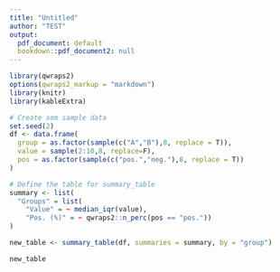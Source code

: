 ```yaml
---
title: "Untitled"
author: "TEST"
output:
  pdf_document: default
  bookdown::pdf_document2: null
---
```


```r
library(qwraps2)
options(qwraps2_markup = "markdown")
library(knitr)
library(kableExtra)

# Create som sample data
set.seed(2)
df <- data.frame(
  group = as.factor(sample(c("A","B"),8, replace = T)),
  value = sample(2:10,8, replace=F),
  pos = as.factor(sample(c("pos.","neg."),8, replace = T))
)

# Define the table for summary_table
summary <- list(
  "Groups" = list(
    "Value" = ~ median_iqr(value),
    "Pos. (%)" = ~ qwraps2::n_perc(pos == "pos."))
)

new_table <- summary_table(df, summaries = summary, by = "group")

new_table
```
